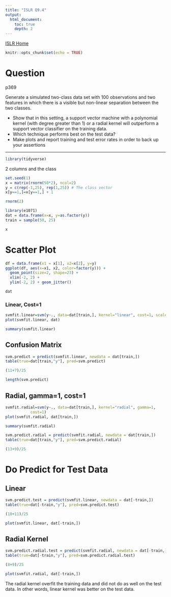 ```yaml
---
title: "ISLR Q9.4"
output:
  html_document:
    toc: true
    depth: 2               
---
```

[ISLR Home](../index.html)

```r
knitr::opts_chunk$set(echo = TRUE)
```

# Question

p369

Generate a simulated two-class data set with 100 observations and two features in which there is a visible but non-linear separation between the two classes. 

 - Show that in this setting, a support vector machine with a polynomial kernel (with degree greater than 1) or a radial kernel will outperform a support vector classifier on the training data. 
 - Which technique performs best on the test data? 
 - Make plots and report training and test error rates in order to back up your assertions

*** 

```r
library(tidyverse)
```

2 columns and the class
```r
set.seed(1)
x = matrix(rnorm(50*2), ncol=2)
y = c(rep(-1,25), rep(1,25)) # The class vector
x[y==1,]=x[y==1,] + 1
```

```r
rnorm(2)
```

```r
library(e1071)
dat = data.frame(x=x, y=as.factor(y))
train = sample(50, 25)
```

```r
x
```

# Scatter Plot
```r
df = data.frame(x1 = x[1], x2=x[2], y=y)
ggplot(df, aes(x=x1, x2, color=factor(y))) +
  geom_point(size=2, shape=23) + 
  xlim(-2, 2) + 
  ylim(-2, 2) + geom_jitter()
```

```r
dat
```


### Linear, Cost=1
```r
svmfit.linear=svm(y~., data=dat[train,], kernel="linear", cost=1, scale = FALSE)
plot(svmfit.linear, dat)
```

```r
summary(svmfit.linear)
```

## Confusion Matrix
```r
svm.predict = predict(svmfit.linear, newdata = dat[train,])
table(true=dat[train,"y"], pred=svm.predict)
```
```r
(11+7)/25
```
```r
length(svm.predict)
```


## Radial, gamma=1, cost=1
```r
svmfit.radial=svm(y~., data=dat[train,], kernel="radial", gamma=1,
           cost=1)
plot(svmfit.radial, dat[train,])
```

```r
summary(svmfit.radial)
```
```r
svm.predict.radial = predict(svmfit.radial, newdata = dat[train,])
table(true=dat[train,"y"], pred=svm.predict.radial)
```

```r
(13+9)/25
```
# Do Predict for Test Data

## Linear
```r
svm.predict.test = predict(svmfit.linear, newdata = dat[-train,])
table(true=dat[-train,"y"], pred=svm.predict.test)
```

```r
(10+11)/25
```
```r
plot(svmfit.linear, dat[-train,])
```

## Radial Kernel

```r
svm.predict.radial.test = predict(svmfit.radial, newdata = dat[-train,])
table(true=dat[-train,"y"], pred=svm.predict.radial.test)
```

```r
(8+9)/25
```

```r
plot(svmfit.radial, dat[-train,])
```

The radial kernel overfit the training data and did not do as well on the test data.
In other words, linear kernel was better on the test data.
